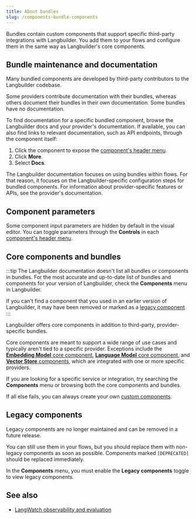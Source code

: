 ```yaml
---
title: About bundles
slug: /components-bundle-components
---
```



Bundles contain custom components that support specific third-party integrations with Langbuilder.
You add them to your flows and configure them in the same way as Langbuilder's core components.

## Bundle maintenance and documentation

Many bundled components are developed by third-party contributors to the Langbuilder codebase.

Some providers contribute documentation with their bundles, whereas others document their bundles in their own documentation.
Some bundles have no documentation.

To find documentation for a specific bundled component, browse the Langbuilder docs and your provider's documentation.
If available, you can also find links to relevant documentation, such as API endpoints, through the component itself:

1. Click the component to expose the [component's header menu](/concepts-components#component-menus).
2. Click <Icon name="Ellipsis" aria-hidden="true" /> **More**.
3. Select **Docs**.

The Langbuilder documentation focuses on using bundles within flows.
For that reason, it focuses on the Langbuilder-specific configuration steps for bundled components.
For information about provider-specific features or APIs, see the provider's documentation.

## Component parameters

Some component input parameters are hidden by default in the visual editor.
You can toggle parameters through the <Icon name="SlidersHorizontal" aria-hidden="true"/> **Controls** in each [component's header menu](/concepts-components#component-menus).

## Core components and bundles

:::tip
The Langbuilder documentation doesn't list all bundles or components in bundles.
For the most accurate and up-to-date list of bundles and components for your version of Langbuilder, check the **Components** menu in Langbuilder.

If you can't find a component that you used in an earlier version of Langbuilder, it may have been removed or marked as a [legacy component](#legacy-components).
:::

Langbuilder offers core components in addition to third-party, provider-specific bundles.

Core components are meant to support a wide range of use cases and typically aren't tied to a specific provider.
Exceptions include the [**Embedding Model** core component](/components-embedding-models), [**Language Model** core component](/components-models), and [**Vector Store** components](/components-vector-stores), which are integrated with one or more specific providers.

If you are looking for a specific service or integration, try searching the **Components** menu or browsing both the core components and bundles.

If all else fails, you can always create your own [custom components](/components-custom-components).

## Legacy components

Legacy components are no longer maintained and can be removed in a future release.

You can still use them in your flows, but you should replace them with non-legacy components as soon as possible.
Components marked `[DEPRECATED]` should be replaced immediately.

In the **Components** menu, you must enable the **Legacy components** toggle to view legacy components.

## See also

* [LangWatch observability and evaluation](/integrations-langwatch)



<!-- Not documented but in Langbuilder as of 1.5.11 -->
<!--
* AgentQL
* Confluence
* Firecrawl
* Git
* Home Assistant
* Jigsawstack
* LangWatch (Mentioned on integrations-langwatch.mdx)
* Needle
* Not Diamond
* Olivya
* Scrape Graph AI
* SerpApi (Mentioned on components-tools.mdx)
* Tavily (Mentioned on components-tools.mdx)
* Twelve Labs (Mentioned on concepts-file-management.mdx and components-data.mdx)
* Unstructured
* WolframAlpha
* yfinance/Yahoo! Search (Mentioned on components-tools.mdx)
* YouTube (Mentioned on concepts-file-management.mdx and components-data.mdx)
-->